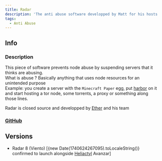 ```yaml
---
title: Radar
description: 'The anti abuse software developped by Matt for his hosts'
tags:
  - Anti Abuse
---
```


## Info
### Description
This piece of software prevents node abuse by suspending servers that it thinks are abusing.  
What is abuse ? Basically anything that uses node resources for an unintended purpose  
Example: you create a server with the `Minecraft Paper` egg, put [harbor](https://github.com/RealTriassic/Harbor) on it and start hosting a tor node, some torrents, a proxy or something along those lines.  

Radar is closed source and developped by [Ether](../People/Matt%20James.md) and his team

### [GitHub](https://github.com/radarpowered)

## Versions
* Radar 8 (Viento) [{new Date(1740624267095).toLocaleString()} confirmed to launch alongside [Heliactyl](../Software/heliactyl.mdx) Avanzar]